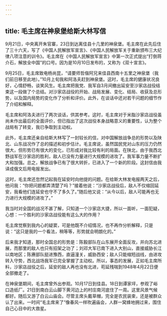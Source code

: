 ```yaml
---
---
---
```

title: 毛主席在神泉堡给斯大林写信
---





9月21日，中央离开朱官寨，23日到达离佳县十几里的神泉堡。毛主席在此先后住了三十六天，写了《中国人民解放军宣言》、《中国人民解放军关于重新颁布三大纪律八项注意的训令》。毛主席在《中国人民解放军宣言》中第一次正式提出“打倒蒋介石，解放全中国”的口号。因为是10月10日发布的，又称为《双十宣言》。

9月25日，毛主席致电杨尚昆，“请要师哲偕阿兄来佳县西南十五里之神泉堡（我们前日移至此地）。”10月上旬我和阿洛夫赶到神泉堡。这时，毛主席的健康状况良好，心情舒畅，谈笑风生。毛主席把我党、我军自3月间撤出延安至沙家店战役结束这一段做了个总结。对沙家店战役的开始、战局发展、变化、结局、收获及总形势，以及国内局势的变化作了分析和评价。此外，在谈话中还对若干问题的细节作了介绍和解释。

毛主席和阿洛夫进行了两次谈话，供其参考。这时，毛主席对于米脂沙家店战役虽尚未作出最后的全面评价，但已指出了这次战役本身战略意义的重要性，认为整个战局有了转变，我已争取到主动权。

此外，毛主席还亲自给斯大林写了一封较长的信，对中国解放战争总的形势以及陕北、山东战况作了总的描述和初步估计。毛主席说，虽然国民党对山东的压力仍然很大，但形势已有很大的变化，已形成对我比较有利的局面。在陕北，由于我西北野战军在沙家店的胜利，敌人已没有力量进行大规模的进攻了。我军事力量不断扩大和加强。总之，解放战争已有了很大转折，已进入了一个新的阶段。这封信由我译成俄文后用电报发出。

这时，毛主席还忽然记起我在延安时向他提的问题。在给斯大林发电报两天之后，他问我：“你把问题都弄清楚了吗？”接着他说：“沙家店战役后，敌人不仅缩回延安，我看他们连延安也守不了多久了。”随后他又说：“从今以后，敌人可能再也无力进行大规模的进攻了。”

我当时对全国的战况不甚了解，只知道一个沙家店大捷，所以一面听，一面犯疑，心想：一个胜利的沙家店战役能有这么大的作用？

毛主席觉察到我内心的疑窦，可是他既不介绍情况，也不再作分析解释，只是说：“这只是我的一个看法，稍等等，形势就会明朗化的。”

后来我才知道，那时全国总的形势是：陈毅部队在山东展开全面反攻，并向苏北进展，而那里的敌人也只有招架之功了；刘邓大军已南下进入大别山，直接威胁长江以南地区；陈赓部队挺进豫西，直逼潼关，威胁西安；敌人只能缩短战线，由进攻转入守势，西北战场我军已完全掌握了主动权。所以，事态的发展，正如毛主席所料，沙家店战役之后，延安的敌人再也没有北进，苟延残喘到1948年4月22日便全部撤走了。

在神泉堡期间，毛主席曾外出参观。10月17日到佳县。18日到谭家坪，参观了峪口造纸厂。21日到南白云山脚下黄河边上的村庄南河底住了一周。这里风景气候都好。随后又游了白云山庙会。尽管主席头戴草帽，完全是农民装束，还是被群众认了出来。一时间“毛主席来了”像春风一样吹遍庙会，人群一窝蜂地拥过来，围住自己心目中的大救星。